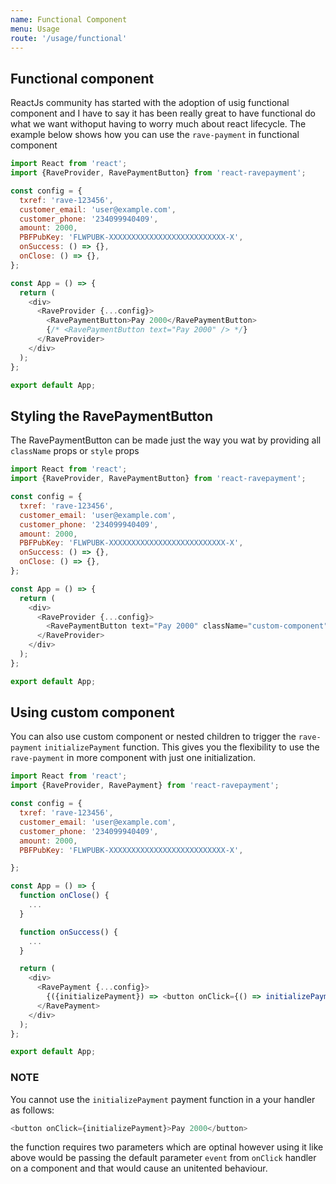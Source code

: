 ```yaml
---
name: Functional Component
menu: Usage
route: '/usage/functional'
---
```


## Functional component

ReactJs community has started with the adoption of usig functional component and I have to say it has been really great to have functional do what we want withoput having to worry much about react lifecycle. The example below shows how you can use the `rave-payment` in functional component

```js
import React from 'react';
import {RaveProvider, RavePaymentButton} from 'react-ravepayment';

const config = {
  txref: 'rave-123456',
  customer_email: 'user@example.com',
  customer_phone: '234099940409',
  amount: 2000,
  PBFPubKey: 'FLWPUBK-XXXXXXXXXXXXXXXXXXXXXXXXXX-X',
  onSuccess: () => {},
  onClose: () => {},
};

const App = () => {
  return (
    <div>
      <RaveProvider {...config}>
        <RavePaymentButton>Pay 2000</RavePaymentButton>
        {/* <RavePaymentButton text="Pay 2000" /> */}
      </RaveProvider>
    </div>
  );
};

export default App;
```

## Styling the RavePaymentButton

The RavePaymentButton can be made just the way you wat by providing all `className` props or `style` props

```js
import React from 'react';
import {RaveProvider, RavePaymentButton} from 'react-ravepayment';

const config = {
  txref: 'rave-123456',
  customer_email: 'user@example.com',
  customer_phone: '234099940409',
  amount: 2000,
  PBFPubKey: 'FLWPUBK-XXXXXXXXXXXXXXXXXXXXXXXXXX-X',
  onSuccess: () => {},
  onClose: () => {},
};

const App = () => {
  return (
    <div>
      <RaveProvider {...config}>
        <RavePaymentButton text="Pay 2000" className="custom-component" />
      </RaveProvider>
    </div>
  );
};

export default App;
```

## Using custom component

You can also use custom component or nested children to trigger the `rave-payment` `initializePayment` function. This gives you the flexibility to use the `rave-payment` in more component with just one initialization.

```js
import React from 'react';
import {RaveProvider, RavePayment} from 'react-ravepayment';

const config = {
  txref: 'rave-123456',
  customer_email: 'user@example.com',
  customer_phone: '234099940409',
  amount: 2000,
  PBFPubKey: 'FLWPUBK-XXXXXXXXXXXXXXXXXXXXXXXXXX-X',

};

const App = () => {
  function onClose() {
    ...
  }

  function onSuccess() {
    ...
  }

  return (
    <div>
      <RavePayment {...config}>
        {({initializePayment}) => <button onClick={() => initializePayment(onSuccess, onClose)}>Pay 2000</button>}
      </RavePayment>
    </div>
  );
};

export default App;
```

### NOTE

You cannot use the `initializePayment` payment function in a your handler as follows:

```js
<button onClick={initializePayment}>Pay 2000</button>
```

the function requires two parameters which are optinal however using it like above would be passing the default parameter `event` from `onClick` handler on a component and that would cause an unitented behaviour.
